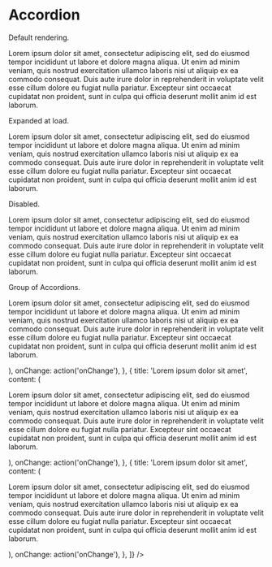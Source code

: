 

<Meta title="core|Components/Accordion" component={Accordion} />

# Accordion

Default rendering.

<Preview>
  <Story name="default">
    <Accordion title="Lorem ipsum dolor sit amet">
      <p>
        Lorem ipsum dolor sit amet, consectetur adipiscing elit, sed do eiusmod tempor incididunt
        ut labore et dolore magna aliqua. Ut enim ad minim veniam, quis nostrud exercitation
        ullamco laboris nisi ut aliquip ex ea commodo consequat. Duis aute irure dolor in
        reprehenderit in voluptate velit esse cillum dolore eu fugiat nulla pariatur. Excepteur
        sint occaecat cupidatat non proident, sunt in culpa qui officia deserunt mollit anim id
        est laborum.
      </p>
    </Accordion>
  </Story>
</Preview>

Expanded at load.

<Preview>
  <Story name="expanded by default">
    <Accordion title="Lorem ipsum dolor sit amet" defaultExpanded>
      <p>
        Lorem ipsum dolor sit amet, consectetur adipiscing elit, sed do eiusmod tempor incididunt
        ut labore et dolore magna aliqua. Ut enim ad minim veniam, quis nostrud exercitation
        ullamco laboris nisi ut aliquip ex ea commodo consequat. Duis aute irure dolor in
        reprehenderit in voluptate velit esse cillum dolore eu fugiat nulla pariatur. Excepteur
        sint occaecat cupidatat non proident, sunt in culpa qui officia deserunt mollit anim id
        est laborum.
      </p>
    </Accordion>
  </Story>
</Preview>

Disabled.

<Preview>
  <Story name="disabled">
    <Accordion title="Lorem ipsum dolor sit amet" disabled>
      <p>
        Lorem ipsum dolor sit amet, consectetur adipiscing elit, sed do eiusmod tempor incididunt
        ut labore et dolore magna aliqua. Ut enim ad minim veniam, quis nostrud exercitation
        ullamco laboris nisi ut aliquip ex ea commodo consequat. Duis aute irure dolor in
        reprehenderit in voluptate velit esse cillum dolore eu fugiat nulla pariatur. Excepteur
        sint occaecat cupidatat non proident, sunt in culpa qui officia deserunt mollit anim id
        est laborum.
      </p>
    </Accordion>
  </Story>
</Preview>

Group of Accordions.

<Preview>
  <Story name="group of accordions">
    <AccordionGroup
      items={[
        {
          title: 'Lorem ipsum dolor sit amet',
          content: (
            <p>
              Lorem ipsum dolor sit amet, consectetur adipiscing elit, sed do eiusmod tempor
              incididunt ut labore et dolore magna aliqua. Ut enim ad minim veniam, quis nostrud
              exercitation ullamco laboris nisi ut aliquip ex ea commodo consequat. Duis aute
              irure dolor in reprehenderit in voluptate velit esse cillum dolore eu fugiat nulla
              pariatur. Excepteur sint occaecat cupidatat non proident, sunt in culpa qui officia
              deserunt mollit anim id est laborum.
            </p>
          ),
          onChange: action('onChange'),
        },
        {
          title: 'Lorem ipsum dolor sit amet',
          content: (
            <p>
              Lorem ipsum dolor sit amet, consectetur adipiscing elit, sed do eiusmod tempor
              incididunt ut labore et dolore magna aliqua. Ut enim ad minim veniam, quis nostrud
              exercitation ullamco laboris nisi ut aliquip ex ea commodo consequat. Duis aute
              irure dolor in reprehenderit in voluptate velit esse cillum dolore eu fugiat nulla
              pariatur. Excepteur sint occaecat cupidatat non proident, sunt in culpa qui officia
              deserunt mollit anim id est laborum.
            </p>
          ),
          onChange: action('onChange'),
        },
        {
          title: 'Lorem ipsum dolor sit amet',
          content: (
            <p>
              Lorem ipsum dolor sit amet, consectetur adipiscing elit, sed do eiusmod tempor
              incididunt ut labore et dolore magna aliqua. Ut enim ad minim veniam, quis nostrud
              exercitation ullamco laboris nisi ut aliquip ex ea commodo consequat. Duis aute
              irure dolor in reprehenderit in voluptate velit esse cillum dolore eu fugiat nulla
              pariatur. Excepteur sint occaecat cupidatat non proident, sunt in culpa qui officia
              deserunt mollit anim id est laborum.
            </p>
          ),
          onChange: action('onChange'),
        },
      ]}
    />
  </Story>
</Preview>
